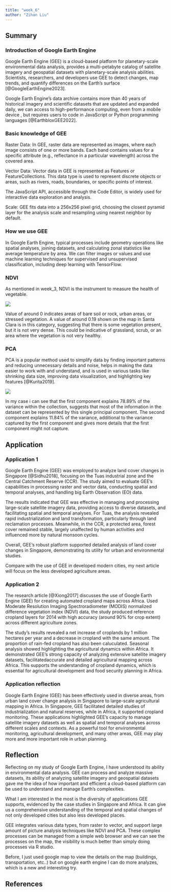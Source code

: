 ```yaml
---
title: "week_6"
author: "Zihan Liu"
---
```


## Summary

### Introduction of Google Earth Engine

Google Earth Engine (GEE) is a cloud-based platform for planetary-scale environmental data analysis, provides a multi-petabyte catalog of satellite imagery and geospatial datasets with planetary-scale analysis abilities. Scientists, researchers, and developers use GEE to detect changes, map trends, and quantify differences on the Earth's surface [@GoogleEarthEngine2023].

Google Earth Engine's data archive contains more than 40 years of historical imagery and scientific datasets that are updated and expanded daily, we can access to high-performance computing, even from a mobile device , but requires users to code in JavaScript or Python programming languages [@EarthbloxGEE2022].

### Basic knowledge of GEE

Raster Data: In GEE, raster data are represented as images, where each image consists of one or more bands. Each band contains values for a specific attribute (e.g., reflectance in a particular wavelength) across the covered area.

Vector Data: Vector data in GEE is represented as Features or FeatureCollections. This data type is used to represent discrete objects or areas, such as rivers, roads, boundaries, or specific points of interest.

The JavaScript API, accessible through the Code Editor, is widely used for interactive data exploration and analysis.

Scale: GEE fits data into a 256x256 pixel grid, choosing the closest pyramid layer for the analysis scale and resampling using nearest neighbor by default.

### How we use GEE

In Google Earth Engine, typical processes include geometry operations like spatial analyses, joining datasets, and calculating zonal statistics like average temperature by area. We can filter images or values and use machine learning techniques for supervised and unsupervised classification, including deep learning with TensorFlow.

### NDVI

As mentioned in week_3, NDVI is the instrument to measure the health of vegetable.

![](week_6_NDVI_workshop.png)

Value of around 0 indicates areas of bare soil or rock, urban areas, or stressed vegetation. A value of around 0.19 shown on the map in Santa Clara is in this category, suggesting that there is some vegetation present, but it is not very dense. This could be indicative of grassland, scrub, or an area where the vegetation is not very healthy.

### PCA

PCA is a popular method used to simplify data by finding important patterns and reducing unnecessary details and noise, helps in making the data easier to work with and understand, and is used in various tasks like shrinking data size, improving data visualization, and highlighting key features [@Kurita2019].

![](week_6_PCA.png)

In my case i can see that the first component explains 78.89% of the variance within the collection, suggests that most of the information in the dataset can be represented by this single principal component. The second component explains 11.84% of the variance, additional to the variance captured by the first component and gives more details that the first component might not capture.

## Application

### Application 1

Google Earth Engine (GEE) was employed to analyze land cover changes in Singapore [@Sidhu2018], focusing on the Tuas industrial zone and the Central Catchment Reserve (CCR). The study aimed to evaluate GEE's capabilities in processing raster and vector data, conducting spatial and temporal analyses, and handling big Earth Observation (EO) data.

The results indicated that GEE was effective in managing and processing large-scale satellite imagery data, providing access to diverse datasets, and facilitating spatial and temporal analyses. For Tuas, the analysis revealed rapid industrialization and land transformation, particularly through land reclamation processes. Meanwhile, in the CCR, a protected area, forest cover remained stable, largely unaffected by human activities and influenced more by natural monsoon cycles.

Overall, GEE's robust platform supported detailed analysis of land cover changes in Singapore, demonstrating its utility for urban and environmental studies.

Compare with the use of GEE in developed modern cities, my next article will focus on the less developed agriculture areas.

### Application 2

The research article [@Xiong2017] discusses the use of Google Earth Engine (GEE) for creating automated cropland maps across Africa. Used Moderate Resolution Imaging Spectroradiometer (MODIS) normalized difference vegetation index (NDVI) data, the study produced reference cropland layers for 2014 with high accuracy (around 90% for crop extent) across different agriculture zones.

The study's results revealed a net increase of croplands by 1 million hectares per year and a decrease in cropland with the same amount. The proportion of rain-fed cropland has also been caluculated. Seasonal analysis showed highlighting the agricultural dynamics within Africa. It demonstrated GEE's strong capacity of analyzing extensive satellite imagery datasets, facilitatedaccurate and detailed agricultural mapping across Africa. This supports the understanding of cropland dynamics, which is essential for agricultural development and food security planning in Africa.

### Application reflection

Google Earth Engine (GEE) has been effectively used in diverse areas, from urban land cover change analysis in Singapore to large-scale agricultural mapping in Africa. In Singapore, GEE facilitated detailed studies of industrialization and natural reserves, while in Africa, it supported cropland monitoring. These applications highlighted GEE's capacity to manage satellite imagery datasets as well as spatial and temporal analyses across different scales and contexts. As a powerful tool for environmental monitoring, agricultural development, and many other areas, GEE may play more and more important role in urban planning.

## Reflection

Reflecting on my study of Google Earth Engine, I have understood its ability in environmental data analysis. GEE can process and analyze massive datasets, its ability of analyzing satellite imagery and geospatial datasets gave me the idea of how important and efficient a cloud-based platform can be used to understand and manage Earth's complexities.

What I am interested in the most is the diversity of applications GEE supports, evidenced by the case studies in Singapore and Africa. It can give us a comprehensive understanding of the temporal and spatial changes of not only developed cities but also less developed places.

GEE integrates various data types, from raster to vector, and support large amount of picture analysis techniques like NDVI and PCA. These complex processes can be managed from a simple web browser and we can see the processes on the map, the visibility is much better than simply doing processes via R studio.

Before, I just used google map to view the details on the map (buildings, transportation, etc..) but on google earth engine I can do more analyzes, which is a new and interesting try.

## **References**
